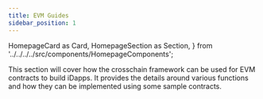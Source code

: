 ```yaml
---
title: EVM Guides
sidebar_position: 1
---
```


  HomepageCard as Card,
  HomepageSection as Section,
} from '../../../../src/components/HomepageComponents';

This section will cover how the crosschain framework can be used for EVM contracts to build iDapps. It provides the details around various functions and how they can be implemented using some sample contracts.


<Section title="Start with Building" id="web-sdks">
  <Card
    title="Build your first iDapp in 5 steps"
    description="Build your first EVM iDapp in 5 simple steps. Beginning from writing the code to deployment."
    to="evm-guides/your-first-crosschain-nft-contract"
  />
</Section>
<Section title="Theoretical Concepts" id="web-sdks">
    <Card
    title="iDapp Functions"
    description="Understand the various functions Crosstalk provides to create your iDapp."
    to="evm-guides/iDapp-functions"
  />
  <Card
    title="Cross-chain Read Requests"
    description="Capability to read the state of contracts present on one chain from a different chain."
    to="evm-guides/cross-chain-read-requests"
  />
  <Card
    title="Additional Security Module"
    description="How iDapps can use ASM to add another layer of security as required."
    to="evm-guides/asm-implementation"
  />

  </Section>